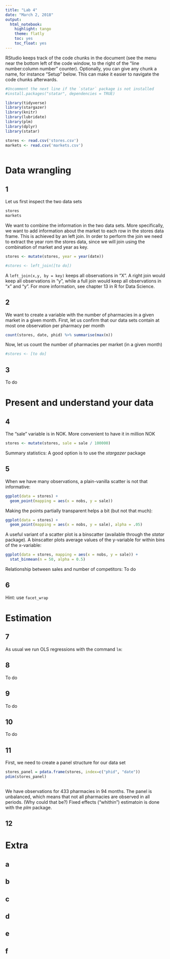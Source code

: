 ```yaml
---
title: "Lab 4"
date: "March 2, 2018"
output: 
  html_notebook:
    highlight: tango
    theme: flatly
    toc: yes
    toc_float: yes    
---
```


RStudio keeps track of the code chunks in the document (see the menu near the bottom left of the code window, to the right of the "line number:column number" counter). Optionally, you can give any chunk a name, for instance "Setup" below. This can make it easier to navigate the code chunks afterwards.

```r

#Uncomment the next line if the `statar` package is not installed
#install.packages("statar", dependencies = TRUE)

library(tidyverse)
library(stargazer)
library(knitr)
library(lubridate)
library(plm)
library(dplyr)
library(statar)

stores <- read.csv('stores.csv')
markets <- read.csv('markets.csv')
  
```


# Data wrangling

## 1 
Let us first inspect the two data sets
```r
stores
markets
```
We want to combine the information in the two data sets. More specifically, we want to add information about the market to each row in the stores data frame. This is achieved by an left join. In order to perform the join we need to extract the year rom the stores data, since we will join using the combination of market and year as key.

```r
stores <- mutate(stores, year = year(date))
```


```r
#stores <- left_join([to do])
```

A `left_join(x,y, by = key)` keeps all observations in "X". A right join would keep all observations in "y", while a full join would keep all observations in "x" and "y". For more information, see chapter 13 in R for Data Science.

## 2 

We want to create a variable with the number of pharmacies in a given market in a given month. First, let us confirm that our data sets contain at most one observation per pharmacy per month

```r
count(stores, date, phid) %>% summarise(max(n)) 
```

Now, let us count the number of pharmacies per market (in a given month)

```r
#stores <- [to do]

```

## 3

To do

# Present and understand your data

## 4
The "sale" variable is in NOK. More convenient to have it in million NOK

```r
stores <- mutate(stores, sale = sale / 100000)
```

Summary statistics: A good option is to use the *stargazer* package

## 5

When we have many observations, a plain-vanilla scatter is not that informative:

```r
ggplot(data = stores) +
  geom_point(mapping = aes(x = nobs, y = sale))
```

Making the points partially transparent helps a bit (but not that much):

```r
ggplot(data = stores) +
  geom_point(mapping = aes(x = nobs, y = sale), alpha = .05)
```
A useful variant of a scatter plot is a binscatter (available through the *statar* package). A binscatter plots average values of the y-variable for within bins of the x-variable:

```r
ggplot(data = stores, mapping = aes(x = nobs, y = sale)) +
  stat_binmean(n = 50, alpha = 0.5)
```

Relationship between sales and number of competitors: To do

## 6

Hint: use `facet_wrap`

# Estimation

## 7

As usual we run OLS regressions with the command `lm`:

## 8
To do

## 9
To do

## 10
To do

## 11
First, we need to create a panel structure for our data set

```r
stores_panel = pdata.frame(stores, index=c("phid", "date"))
pdim(stores_panel)
                        
```

We have observations for 433 pharmacies in 94 months. The panel is unbalanced, which means that not all pharmacies are observed in all periods. (Why could that be?) Fixed effects ("whithin") estimatoin is done with the *plm* package.


## 12

# Extra

## a
## b
## c
## d
## e
## f
